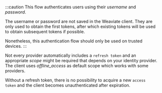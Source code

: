 :::caution
This flow authenticates users using their *username* and *password*.

The username or password are not saved in the Weaviate client. They are only used to obtain the first tokens, after which existing tokens will be used to obtain subsequent tokens if possible.

Nonetheless, this authentication flow should only be used on trusted devices. 
:::

Not every provider automatically includes a `refresh token` and an appropriate *scope* might be required that depends on your identity provider. The client uses *offline_access* as default scope which works with some providers.

Without a refresh token, there is no possibility to acquire a new `access token` and the client becomes unauthenticated after expiration.
